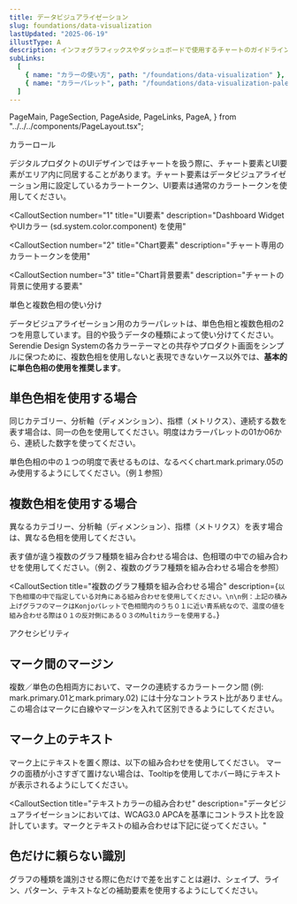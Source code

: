 ```yaml
---
title: データビジュアライゼーション
slug: foundations/data-visualization
lastUpdated: "2025-06-19"
illustType: A
description: インフォグラフィックスやダッシュボードで使用するチャートのガイドラインです。データの可視化における色使いやチャートの選び方について説明します。
subLinks:
  [
    { name: "カラーの使い方", path: "/foundations/data-visualization" },
    { name: "カラーパレット", path: "/foundations/data-visualization-palette" },
  ]
---
```


  PageMain,
  PageSection,
  PageAside,
  PageLinks,
  PageA,
} from "../../../components/PageLayout.tsx";

<PageSection>
  <PageHeadLine number={1}>カラーロール</PageHeadLine>

デジタルプロダクトのUIデザインではチャートを扱う際に、チャート要素とUI要素がエリア内に同居することがあります。チャート要素はデータビジュアライゼーション用に設定しているカラートークン、UI要素は通常のカラートークンを使用してください。

<Image1 />

<CalloutSection
  number="1"
  title="UI要素"
  description="Dashboard WidgetやUIカラー (sd.system.color.component) を使用"
>
  <Image2 />
</CalloutSection>

<CalloutSection
  number="2"
  title="Chart要素"
  description="チャート専用のカラートークンを使用"
>
  <Image3 />
</CalloutSection>

<CalloutSection
  number="3"
  title="Chart背景要素"
  description="チャートの背景に使用する要素"
>
  <Image4 />
</CalloutSection>
</PageSection>

<PageSection>
  <PageHeadLine number={2}>単色と複数色相の使い分け</PageHeadLine>

データビジュアライゼーション用のカラーパレットは、単色色相と複数色相の2つを用意しています。目的や扱うデータの種類によって使い分けてください。Serendie Design Systemの各カラーテーマとの共存やプロダクト画面をシンプルに保つために、複数色相を使用しないと表現できないケース以外では、**基本的に単色色相の使用を推奨します**。

## 単色色相を使用する場合

同じカテゴリー、分析軸（ディメンション）、指標（メトリクス）、連続する数を表す場合は、同一の色を使用してください。明度はカラーパレットの01か06から、連続した数字を使ってください。

単色色相の中の１つの明度で表せるものは、なるべくchart.mark.primary.05のみ使用するようにしてください。（例１参照）

<Image6 />

## 複数色相を使用する場合

異なるカテゴリー、分析軸（ディメンション）、指標（メトリクス）を表す場合は、異なる色相を使用してください。

表す値が違う複数のグラフ種類を組み合わせる場合は、色相環の中での組み合わせを使用してください。（例２、複数のグラフ種類を組み合わせる場合を参照）

<Image7 />

<CalloutSection
  title="複数のグラフ種類を組み合わせる場合"
  description={`以下色相環の中で指定している対角にある組み合わせを使用してください。\n\n例：上記の積み上げグラフのマークはKonjoパレットで色相間内のうち０１に近い青系統なので、温度の値を組み合わせる際は０１の反対側にある０３のMultiカラーを使用する。`}
>
  <Image8 />
</CalloutSection>

</PageSection>

<PageSection>
  <PageHeadLine number={3}>アクセシビリティ</PageHeadLine>

## マーク間のマージン

複数／単色の色相両方において、マークの連続するカラートークン間 (例: mark.primary.01とmark.primary.02) には十分なコントラスト比がありません。この場合はマークに白線やマージンを入れて区別できるようにしてください。

<Image9 />

## マーク上のテキスト

マーク上にテキストを置く際は、以下の組み合わせを使用してください。
マークの面積が小さすぎて置けない場合は、Tooltipを使用してホバー時にテキストが表示されるようにしてください。

<Image10 />

<CalloutSection
  title="テキストカラーの組み合わせ"
  description="データビジュアライゼーションにおいては、WCAG3.0 APCAを基準にコントラスト比を設計しています。マークとテキストの組み合わせは下記に従ってください。"
>
<Image11 />

<Image12 />
</CalloutSection>

## 色だけに頼らない識別

グラフの種類を識別させる際に色だけで差を出すことは避け、シェイプ、ライン、パターン、テキストなどの補助要素を使用するようにしてください。

<Image13 />

</PageSection>

